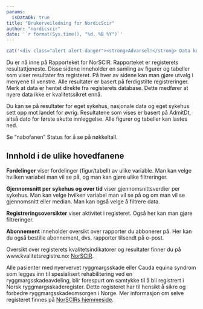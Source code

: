 ```yaml
---
params:
  isDataOk: true
title: "Brukerveiledning for NordicScir"
author: "nordicscir"
date: '`r format(Sys.time(), "%d. %B %Y")`'
---
```


```r
cat('<div class="alert alert-danger"><strong>Advarsel!</strong> Data kunne ikke hentes og/eller behandles. Noe kan være alvorlig feil.</div>')
```

Du er nå inne på Rapporteket for NorSCIR. Rapporteket er registerets resultattjeneste. Disse sidene inneholder en samling av figurer og tabeller som viser resultater fra registeret. På hver av sidene kan man gjøre utvalg i menyene til venstre. Alle resultater er basert på ferdigstilte registreringer. Merk at data er hentet direkte fra registerets database. Dette medfører at nyere data ikke er kvalitetssikret ennå.
                            
Du kan se på resultater for eget sykehus, nasjonale data og eget sykehus sett opp mot landet for øvrig. Resultatene som vises er basert på AdmitDt, altså dato for første akutte innleggelse. Alle figurer og tabeller kan lastes ned.

Se "nabofanen" Status for å se på nøkkeltall.

## Innhold i de ulike hovedfanene

__Fordelinger__ viser fordelinger (figur/tabell) av ulike variable. Man kan velge hvilken variabel man vil se på, og man kan gjøre ulike filtreringer.
                            
__Gjennomsnitt per sykehus og over tid__ viser gjennomsnittsverdier per sykehus. Man kan velge hvilken variabel man vil se på og om man vil se gjennomsnitt eller median. Man kan også velge å filtrere data.

__Registreringsoversikter__ viser aktivitet i registeret. Også her kan man gjøre filtreringer.

__Abonnement__ inneholder oversikt over rapporter du abbonerer på. Her kan du også bestille abonnement, dvs. rapporter tilsendt på e-post.
                            
Oversikt over registerets kvalitetsindikatorer og resultater finner du på www.kvalitetsregistre.no: [NorSCIR](https://www.kvalitetsregistre.no/registers/561/resultater).

Alle pasienter med nyervervet ryggmargsskade eller Cauda equina syndrom som legges inn til spesialisert rehabilitering ved en ryggmargsskadeavdeling, blir forespurt om samtykke til å bli registrert i Norsk ryggmargsskaderegister. Dette registeret har til hensikt å sikre og forbedre ryggmargsskadeomsorgen i Norge. Mer informasjon om selve registeret finnes på [NorSCIRs hjemmeside](http://www.norscir.no).
